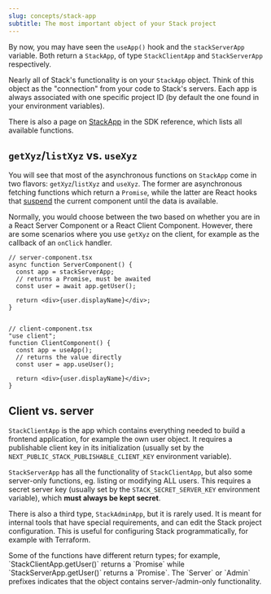 ```yaml
---
slug: concepts/stack-app
subtitle: The most important object of your Stack project
---
```


By now, you may have seen the `useApp()` hook and the `stackServerApp` variable. Both return a `StackApp`, of type `StackClientApp` and `StackServerApp` respectively.

Nearly all of Stack's functionality is on your `StackApp` object. Think of this object as the "connection" from your code to Stack's servers. Each app is always associated with one specific project ID (by default the one found in your environment variables).

There is also a page on [StackApp](../sdk/stack-app) in the SDK reference, which lists all available functions.

## `getXyz`/`listXyz` vs. `useXyz`

You will see that most of the asynchronous functions on `StackApp` come in two flavors: `getXyz`/`listXyz` and `useXyz`. The former are asynchronous fetching functions which return a `Promise`, while the latter are React hooks that [suspend](https://react.dev/reference/react/Suspense) the current component until the data is available.

Normally, you would choose between the two based on whether you are in a React Server Component or a React Client Component. However, there are some scenarios where you use `getXyz` on the client, for example as the callback of an `onClick` handler.

```tsx
// server-component.tsx
async function ServerComponent() {
  const app = stackServerApp;
  // returns a Promise, must be awaited
  const user = await app.getUser();

  return <div>{user.displayName}</div>;
}


// client-component.tsx
"use client";
function ClientComponent() {
  const app = useApp();
  // returns the value directly
  const user = app.useUser();

  return <div>{user.displayName}</div>;
}
```

## Client vs. server

`StackClientApp` is the app which contains everything needed to build a frontend application, for example the own user object. It requires a publishable client key in its initialization (usually set by the `NEXT_PUBLIC_STACK_PUBLISHABLE_CLIENT_KEY` environment variable).

`StackServerApp` has all the functionality of `StackClientApp`, but also some server-only functions, eg. listing or modifying ALL users. This requires a secret server key (usually set by the `STACK_SECRET_SERVER_KEY` environment variable), which **must always be kept secret**.

There is also a third type, `StackAdminApp`, but it is rarely used. It is meant for internal tools that have special requirements, and can edit the Stack project configuration. This is useful for configuring Stack programmatically, for example with Terraform.

<Note>
  Some of the functions have different return types; for example, `StackClientApp.getUser()` returns a `Promise<User>` while `StackServerApp.getUser()` returns a `Promise<ServerUser>`. The `Server` or `Admin` prefixes indicates that the object contains server-/admin-only functionality.
</Note>
